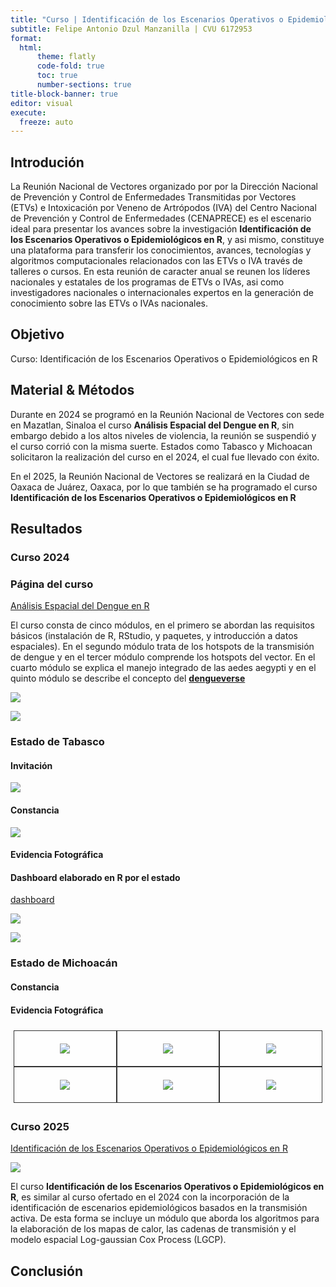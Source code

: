 ```yaml
---
title: "Curso | Identificación de los Escenarios Operativos o Epidemiológicos en R"
subtitle: Felipe Antonio Dzul Manzanilla | CVU 6172953
format: 
  html:
      theme: flatly
      code-fold: true
      toc: true
      number-sections: true
title-block-banner: true
editor: visual
execute:
  freeze: auto
---
```


## Introdución

La Reunión Nacional de Vectores organizado por
por la Dirección Nacional de Prevención y Control de Enfermedades Transmitidas por Vectores (ETVs) e Intoxicación por Veneno de Artrópodos (IVA) del Centro Nacional de Prevención y Control de Enfermedades (CENAPRECE) es el escenario ideal para presentar los avances sobre la investigación **Identificación de los Escenarios Operativos o Epidemiológicos en R**, y asi mismo, constituye una plataforma para transferir los conocimientos, avances, tecnologías y algoritmos computacionales relacionados con las ETVs o IVA través de talleres o cursos. En esta reunión de caracter anual se reunen los líderes nacionales y estatales de los programas de ETVs o IVAs, asi como investigadores nacionales o internacionales expertos en la generación de conocimiento sobre las ETVs o IVAs nacionales. 

## Objetivo

Curso: Identificación de los Escenarios Operativos o Epidemiológicos en R

## Material & Métodos

Durante en 2024 se programó en la Reunión Nacional de Vectores con sede en Mazatlan, Sinaloa el curso **Análisis Espacial del Dengue en R**, sin embargo debido a los altos niveles de violencia, la reunión se suspendió y el curso corrió con la misma suerte. Estados como Tabasco y Michoacan solicitaron la realización del curso en el 2024, el cual fue llevado con éxito.

En el 2025, la Reunión Nacional de Vectores se realizará en la Ciudad de Oaxaca de Juárez, Oaxaca, por lo que también se ha programado el curso **Identificación de los Escenarios Operativos o Epidemiológicos en R**


## Resultados

### Curso 2024

### Página del curso 

[Análisis Espacial del Dengue en R](https://fdzul.github.io/spatial_analysis_dengue_R_2024/)

El curso consta de cinco módulos, en el primero se abordan las requisitos básicos (instalación de R, RStudio, y paquetes, y introducción a datos espaciales). En el segundo módulo trata de los hotspots de la transmisión de dengue y en el tercer módulo comprende los hotspots del vector. En el cuarto módulo se explica el manejo integrado de las aedes aegypti y en el quinto módulo se describe el concepto del **[dengueverse](https://calm-hummingbird-41cb33.netlify.app/talks/dengueverse)**

[![](curso1.png)](https://fdzul.github.io/spatial_analysis_dengue_R_2024/)

[![](curso2.png)](https://fdzul.github.io/spatial_analysis_dengue_R_2024/)


### Estado de Tabasco

#### Invitación

![](carta_invitacion_tabasco.png)

#### Constancia

![](constancia_tabasco.png)

#### Evidencia Fotográfica


#### Dashboard elaborado en R por el estado

[dashboard](https://67927a369bab8600a2ad367e--splendid-druid-fb17c4.netlify.app)


![](dash1.png)

![](dash2.png)

### Estado de Michoacán

#### Constancia

#### Evidencia Fotográfica

<html>
<head>
```{=html}
<style>
.grid-container1 {
  display: grid;
  grid-template-columns: auto auto auto;
  padding: 5px;
}

.grid-item1 {
  background-color: rgba(255, 255, 255, 0.8);
  border: 1px solid rgba(0, 0, 0, 0.8);
  padding: 5px;
  font-size: 15px;
  text-align: center;
}
</style>
```
</head>
<body>
<h4>
</h4>
<p>
</p>

::: grid-container1

::: grid-item1
![](foto1.JPG)
:::

::: grid-item1
![](foto2.HEIC)
:::

::: grid-item1
![](foto3.HEIC)
:::


::: grid-item1
![](foto4.HEIC)
:::

::: grid-item1
![](foto5.HEIC)
:::


::: grid-item1
![](foto6.HEIC)
:::


:::

</body>
</html>




### Curso 2025

[Identificación de los Escenarios Operativos o Epidemiológicos en R](https://fdzul.github.io/epidemiological_scenarios_dengue_R_2025/)

[![](curso_2025.png)](https://fdzul.github.io/epidemiological_scenarios_dengue_R_2025/)

El curso **Identificación de los Escenarios Operativos o Epidemiológicos en R**, es similar al curso ofertado en el 2024 con la incorporación de la identificación de escenarios epidemiológicos basados en la transmisión activa. De esta forma se incluye un módulo que aborda los algoritmos para la elaboración de los mapas de calor, las cadenas de transmisión y el modelo espacial Log-gaussian Cox Process (LGCP).


## Conclusión






